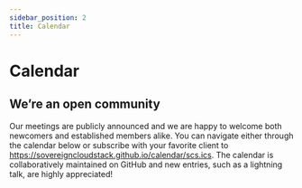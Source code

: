 ```yaml
---
sidebar_position: 2
title: Calendar
---
```



# Calendar

## We’re an open community
Our meetings are publicly announced and we are happy to welcome both newcomers and established members alike. You can navigate either through the calendar below or subscribe with your favorite client to https://sovereigncloudstack.github.io/calendar/scs.ics. The calendar is collaboratively maintained on GitHub and new entries, such as a lightning talk, are highly appreciated!

<CommunityCalendar />